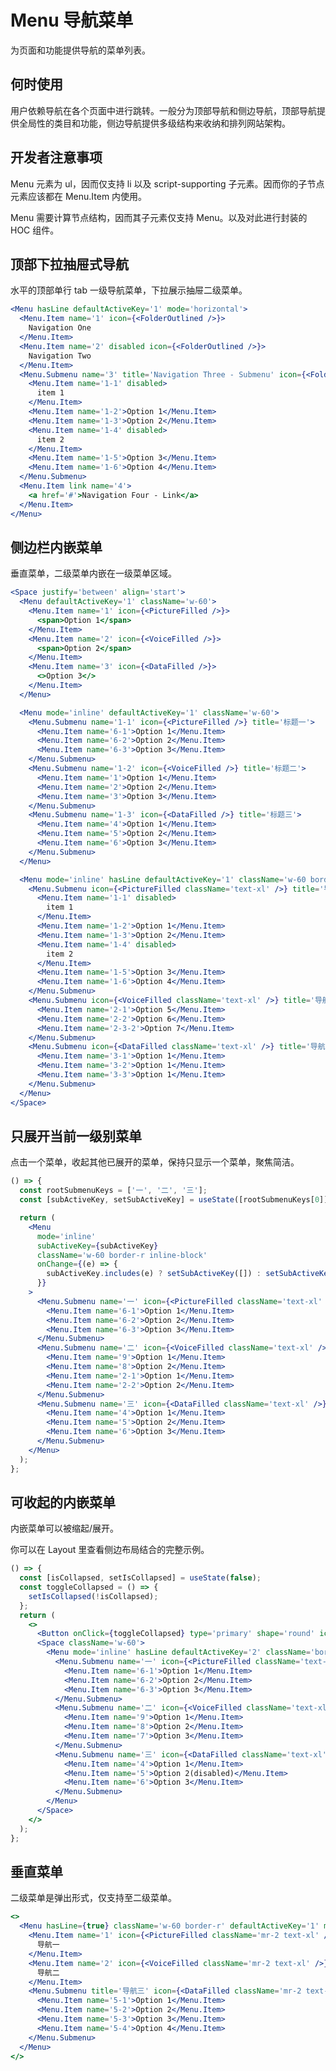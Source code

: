 # Menu 导航菜单

为页面和功能提供导航的菜单列表。

## 何时使用

用户依赖导航在各个页面中进行跳转。一般分为顶部导航和侧边导航，顶部导航提供全局性的类目和功能，侧边导航提供多级结构来收纳和排列网站架构。

## 开发者注意事项

Menu 元素为 ul，因而仅支持 li 以及 script-supporting 子元素。因而你的子节点元素应该都在 Menu.Item 内使用。

Menu 需要计算节点结构，因而其子元素仅支持 Menu。以及对此进行封装的 HOC 组件。

## 顶部下拉抽屉式导航

水平的顶部单行 tab 一级导航菜单，下拉展示抽屉二级菜单。

```jsx
<Menu hasLine defaultActiveKey='1' mode='horizontal'>
  <Menu.Item name='1' icon={<FolderOutlined />}>
    Navigation One
  </Menu.Item>
  <Menu.Item name='2' disabled icon={<FolderOutlined />}>
    Navigation Two
  </Menu.Item>
  <Menu.Submenu name='3' title='Navigation Three - Submenu' icon={<FolderOutlined />}>
    <Menu.Item name='1-1' disabled>
      item 1
    </Menu.Item>
    <Menu.Item name='1-2'>Option 1</Menu.Item>
    <Menu.Item name='1-3'>Option 2</Menu.Item>
    <Menu.Item name='1-4' disabled>
      item 2
    </Menu.Item>
    <Menu.Item name='1-5'>Option 3</Menu.Item>
    <Menu.Item name='1-6'>Option 4</Menu.Item>
  </Menu.Submenu>
  <Menu.Item link name='4'>
    <a href='#'>Navigation Four - Link</a>
  </Menu.Item>
</Menu>
```

## 侧边栏内嵌菜单

垂直菜单，二级菜单内嵌在一级菜单区域。

```jsx
<Space justify='between' align='start'>
  <Menu defaultActiveKey='1' className='w-60'>
    <Menu.Item name='1' icon={<PictureFilled />}>
      <span>Option 1</span>
    </Menu.Item>
    <Menu.Item name='2' icon={<VoiceFilled />}>
      <span>Option 2</span>
    </Menu.Item>
    <Menu.Item name='3' icon={<DataFilled />}>
      <>Option 3</>
    </Menu.Item>
  </Menu>

  <Menu mode='inline' defaultActiveKey='1' className='w-60'>
    <Menu.Submenu name='1-1' icon={<PictureFilled />} title='标题一'>
      <Menu.Item name='6-1'>Option 1</Menu.Item>
      <Menu.Item name='6-2'>Option 2</Menu.Item>
      <Menu.Item name='6-3'>Option 3</Menu.Item>
    </Menu.Submenu>
    <Menu.Submenu name='1-2' icon={<VoiceFilled />} title='标题二'>
      <Menu.Item name='1'>Option 1</Menu.Item>
      <Menu.Item name='2'>Option 2</Menu.Item>
      <Menu.Item name='3'>Option 3</Menu.Item>
    </Menu.Submenu>
    <Menu.Submenu name='1-3' icon={<DataFilled />} title='标题三'>
      <Menu.Item name='4'>Option 1</Menu.Item>
      <Menu.Item name='5'>Option 2</Menu.Item>
      <Menu.Item name='6'>Option 3</Menu.Item>
    </Menu.Submenu>
  </Menu>

  <Menu mode='inline' hasLine defaultActiveKey='1' className='w-60 border-r inline-block'>
    <Menu.Submenu icon={<PictureFilled className='text-xl' />} title='导航一' name='1'>
      <Menu.Item name='1-1' disabled>
        item 1
      </Menu.Item>
      <Menu.Item name='1-2'>Option 1</Menu.Item>
      <Menu.Item name='1-3'>Option 2</Menu.Item>
      <Menu.Item name='1-4' disabled>
        item 2
      </Menu.Item>
      <Menu.Item name='1-5'>Option 3</Menu.Item>
      <Menu.Item name='1-6'>Option 4</Menu.Item>
    </Menu.Submenu>
    <Menu.Submenu icon={<VoiceFilled className='text-xl' />} title='导航二' name='2'>
      <Menu.Item name='2-1'>Option 5</Menu.Item>
      <Menu.Item name='2-2'>Option 6</Menu.Item>
      <Menu.Item name='2-3-2'>Option 7</Menu.Item>
    </Menu.Submenu>
    <Menu.Submenu icon={<DataFilled className='text-xl' />} title='导航三' name='3'>
      <Menu.Item name='3-1'>Option 1</Menu.Item>
      <Menu.Item name='3-2'>Option 1</Menu.Item>
      <Menu.Item name='3-3'>Option 1</Menu.Item>
    </Menu.Submenu>
  </Menu>
</Space>
```

## 只展开当前一级别菜单

点击一个菜单，收起其他已展开的菜单，保持只显示一个菜单，聚焦简洁。

```jsx
() => {
  const rootSubmenuKeys = ['一', '二', '三'];
  const [subActiveKey, setSubActiveKey] = useState([rootSubmenuKeys[0]]);

  return (
    <Menu
      mode='inline'
      subActiveKey={subActiveKey}
      className='w-60 border-r inline-block'
      onChange={(e) => {
        subActiveKey.includes(e) ? setSubActiveKey([]) : setSubActiveKey([e]);
      }}
    >
      <Menu.Submenu name='一' icon={<PictureFilled className='text-xl' />} title='标题一'>
        <Menu.Item name='6-1'>Option 1</Menu.Item>
        <Menu.Item name='6-2'>Option 2</Menu.Item>
        <Menu.Item name='6-3'>Option 3</Menu.Item>
      </Menu.Submenu>
      <Menu.Submenu name='二' icon={<VoiceFilled className='text-xl' />} title='标题二'>
        <Menu.Item name='9'>Option 1</Menu.Item>
        <Menu.Item name='8'>Option 2</Menu.Item>
        <Menu.Item name='2-1'>Option 1</Menu.Item>
        <Menu.Item name='2-2'>Option 2</Menu.Item>
      </Menu.Submenu>
      <Menu.Submenu name='三' icon={<DataFilled className='text-xl' />} title='标题三'>
        <Menu.Item name='4'>Option 1</Menu.Item>
        <Menu.Item name='5'>Option 2</Menu.Item>
        <Menu.Item name='6'>Option 3</Menu.Item>
      </Menu.Submenu>
    </Menu>
  );
};
```

## 可收起的内嵌菜单

内嵌菜单可以被缩起/展开。

你可以在 Layout 里查看侧边布局结合的完整示例。

```jsx
() => {
  const [isCollapsed, setIsCollapsed] = useState(false);
  const toggleCollapsed = () => {
    setIsCollapsed(!isCollapsed);
  };
  return (
    <>
      <Button onClick={toggleCollapsed} type='primary' shape='round' icon={<MenuOutlined />} />
      <Space className='w-60'>
        <Menu mode='inline' hasLine defaultActiveKey='2' className='border-r' isCollapsed={isCollapsed}>
          <Menu.Submenu name='一' icon={<PictureFilled className='text-xl' />} title='标题一'>
            <Menu.Item name='6-1'>Option 1</Menu.Item>
            <Menu.Item name='6-2'>Option 2</Menu.Item>
            <Menu.Item name='6-3'>Option 3</Menu.Item>
          </Menu.Submenu>
          <Menu.Submenu name='二' icon={<VoiceFilled className='text-xl' />} title='标题二'>
            <Menu.Item name='9'>Option 1</Menu.Item>
            <Menu.Item name='8'>Option 2</Menu.Item>
            <Menu.Item name='7'>Option 3</Menu.Item>
          </Menu.Submenu>
          <Menu.Submenu name='三' icon={<DataFilled className='text-xl' />} title='标题三'>
            <Menu.Item name='4'>Option 1</Menu.Item>
            <Menu.Item name='5'>Option 2(disabled)</Menu.Item>
            <Menu.Item name='6'>Option 3</Menu.Item>
          </Menu.Submenu>
        </Menu>
      </Space>
    </>
  );
};
```

## 垂直菜单

二级菜单是弹出形式，仅支持至二级菜单。

```jsx
<>
  <Menu hasLine={true} className='w-60 border-r' defaultActiveKey='1' mode='vertical'>
    <Menu.Item name='1' icon={<PictureFilled className='mr-2 text-xl' />}>
      导航一
    </Menu.Item>
    <Menu.Item name='2' icon={<VoiceFilled className='mr-2 text-xl' />}>
      导航二
    </Menu.Item>
    <Menu.Submenu title='导航三' icon={<DataFilled className='mr-2 text-xl' />}>
      <Menu.Item name='5-1'>Option 1</Menu.Item>
      <Menu.Item name='5-2'>Option 2</Menu.Item>
      <Menu.Item name='5-3'>Option 3</Menu.Item>
      <Menu.Item name='5-4'>Option 4</Menu.Item>
    </Menu.Submenu>
  </Menu>
</>
```
